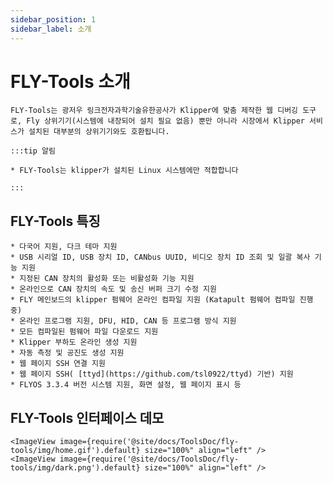 ```yaml
---
sidebar_position: 1
sidebar_label: 소개
---
```




# FLY-Tools 소개

    FLY-Tools는 광저우 링크전자과학기술유한공사가 Klipper에 맞춤 제작한 웹 디버깅 도구로, Fly 상위기기(시스템에 내장되어 설치 필요 없음) 뿐만 아니라 시장에서 Klipper 서비스가 설치된 대부분의 상위기기와도 호환됩니다.

    :::tip 알림

    * FLY-Tools는 klipper가 설치된 Linux 시스템에만 적합합니다

    :::
        

## FLY-Tools 특징

    * 다국어 지원, 다크 테마 지원
    * USB 시리얼 ID, USB 장치 ID, CANbus UUID, 비디오 장치 ID 조회 및 일괄 복사 기능 지원
    * 지정된 CAN 장치의 활성화 또는 비활성화 기능 지원
    * 온라인으로 CAN 장치의 속도 및 송신 버퍼 크기 수정 지원
    * FLY 메인보드의 klipper 펌웨어 온라인 컴파일 지원 (Katapult 펌웨어 컴파일 진행 중)
    * 온라인 프로그램 지원, DFU, HID, CAN 등 프로그램 방식 지원
    * 모든 컴파일된 펌웨어 파일 다운로드 지원
    * Klipper 부하도 온라인 생성 지원
    * 자동 측정 및 공진도 생성 지원
    * 웹 페이지 SSH 연결 지원
    * 웹 페이지 SSH( [ttyd](https://github.com/tsl0922/ttyd) 기반) 지원
    * FLYOS 3.3.4 버전 시스템 지원, 화면 설정, 웹 페이지 표시 등

## FLY-Tools 인터페이스 데모

    <ImageView image={require('@site/docs/ToolsDoc/fly-tools/img/home.gif').default} size="100%" align="left" />
    <ImageView image={require('@site/docs/ToolsDoc/fly-tools/img/dark.png').default} size="100%" align="left" />
